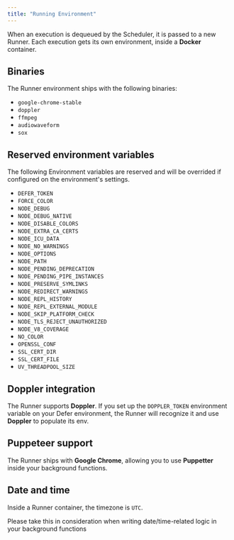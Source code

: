 ```yaml
---
title: "Running Environment"
---
```


When an execution is dequeued by the Scheduler, it is passed to a new Runner.
Each execution gets its own environment, inside a **Docker** container.

## Binaries

The Runner environment ships with the following binaries:

- `google-chrome-stable`
- `doppler`
- `ffmpeg`
- `audiowaveform`
- `sox`

## Reserved environment variables

The following Environment variables are reserved and will be overrided if
configured on the environment's settings.

- `DEFER_TOKEN`
- `FORCE_COLOR`
- `NODE_DEBUG`
- `NODE_DEBUG_NATIVE`
- `NODE_DISABLE_COLORS`
- `NODE_EXTRA_CA_CERTS`
- `NODE_ICU_DATA`
- `NODE_NO_WARNINGS`
- `NODE_OPTIONS`
- `NODE_PATH`
- `NODE_PENDING_DEPRECATION`
- `NODE_PENDING_PIPE_INSTANCES`
- `NODE_PRESERVE_SYMLINKS`
- `NODE_REDIRECT_WARNINGS`
- `NODE_REPL_HISTORY`
- `NODE_REPL_EXTERNAL_MODULE`
- `NODE_SKIP_PLATFORM_CHECK`
- `NODE_TLS_REJECT_UNAUTHORIZED`
- `NODE_V8_COVERAGE`
- `NO_COLOR`
- `OPENSSL_CONF`
- `SSL_CERT_DIR`
- `SSL_CERT_FILE`
- `UV_THREADPOOL_SIZE`

## Doppler integration

The Runner supports **Doppler**. If you set up the `DOPPLER_TOKEN` environment
variable on your Defer environment, the Runner will recognize it and use
**Doppler** to populate its env.

## Puppeteer support

The Runner ships with **Google Chrome**, allowing you to use **Puppetter**
inside your background functions.

## Date and time

Inside a Runner container, the timezone is `UTC`.

<Note>
  Please take this in consideration when writing date/time-related logic in your
  background functions
</Note>
